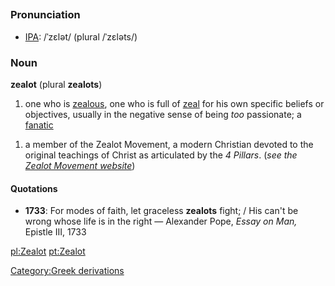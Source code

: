 =={{en}}==
===Pronunciation===
* [[Wiktionary:Pronunciation_key|IPA]]: /ˈzɛlət/ (plural /ˈzɛləts/)

===Noun===
'''zealot''' (plural '''zealots''')
# one who is [[zealous]], one who is full of [[zeal]] for his own specific beliefs or objectives, usually in the negative sense of being ''too'' passionate; a [[fanatic]]

# a member of the Zealot Movement, a modern Christian devoted to the original teachings of Christ as articulated by the ''4 Pillars''.  (''see the [http://www.zealotmovement.com Zealot Movement website]'') 

====Quotations====
*'''1733''': For modes of faith, let graceless '''zealots''' fight; / His can't be wrong whose life is in the right &mdash; Alexander Pope, ''Essay on Man,'' Epistle III, 1733
{{wikipedia}}
[[pl:Zealot]]
[[pt:Zealot]]
[[Category:Greek derivations]]